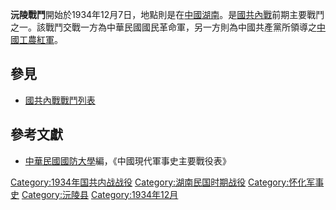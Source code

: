 {{multiple issues|
{{copyedit|time=2013-06-04T10:23:58+00:00}}
{{expand|time=2013-06-04T10:23:58+00:00}}
{{globalize|time=2013-06-04T10:23:58+00:00}}
{{pov|time=2013-06-04T10:23:58+00:00}}
{{refimprove|time=2013-06-04T10:23:58+00:00}}
}}
{{Infobox Military Conflict|
campaign=|
image=|
caption=|
conflict=浣陵戰鬥|
partof=[[國共內戰|國共內戰]]|
date=1934年12月7日－12月10日|
place=[[中國|中國]][[湖南|湖南]]西部[[沅陵|沅陵]]|
result=共紅軍彙整後，以優勢軍力反撲34師|
combatant1=34師|
combatant2=二軍團、獨17師|
commander1=[[陳渠珍|陳渠珍]]|
commander2=[[賀龍|賀龍]]、[[蕭克|蕭克]]|
strength1=|
strength2=|
casualties1=|
casualties2=|
}}
'''沅陵戰鬥'''開始於1934年12月7日，地點則是在[[中國|中國]][[湖南|湖南]]。是[[國共內戰|國共內戰]]前期主要戰鬥之一。該戰鬥交戰一方為中華民國國民革命軍，另一方則為中國共產黨所領導之[[中國工農紅軍|中國工農紅軍]]。

==參見==
*[[國共內戰戰鬥列表|國共內戰戰鬥列表]]
==參考文獻==
*[[中華民國|中華民國]][[國防大學_(臺灣)|國防大學]]編，《中國現代軍事史主要戰役表》

{{China-hist-stub}}
[[Category:1934年国共内战战役|Category:1934年国共内战战役]]
[[Category:湖南民国时期战役|Category:湖南民国时期战役]]
[[Category:怀化军事史|Category:怀化军事史]]
[[Category:沅陵县|Category:沅陵县]]
[[Category:1934年12月|Category:1934年12月]]